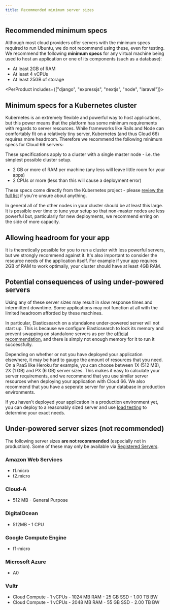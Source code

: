 ```yaml
---
title: Recommended minimum server sizes
---
```


## Recommended minimum specs

Although most cloud providers offer servers with the minimum specs required to run Ubuntu, we do not recommend using these, even for testing. We recommend the following **minimum specs** for any virtual machine being used to host an application or one of its components (such as a database):

- At least 2GB of RAM
- At least 4 vCPUs
- At least 25GB of storage

<PerProduct includes={["django", "expressjs", "nextjs", "node", "laravel"]}>

## Minimum specs for a Kubernetes cluster

Kubernetes is an extremely flexible and powerful way to host applications, but this power means that the platform has some minimum requirements with regards to server resources. While frameworks like Rails and Node can comfortably fit on a relatively tiny server, Kubernetes (and thus Cloud 66) requires more headroom. Therefore we recommend the following minimum specs for Cloud 66 servers: 

These specifications apply to a cluster with a single master node - i.e. the simplest possible cluster setup. 

- 2 GB or more of RAM per machine (any less will leave little room for your apps)
- 2 CPUs or more (less than this will cause a deployment error)

These specs come directly from the Kubernetes project - please [review the full list](https://kubernetes.io/docs/setup/production-environment/tools/kubeadm/install-kubeadm#before-you-begin) if you're unsure about anything. 

In general all of the other nodes in your cluster should be at least this large. It is possible over time to tune your setup so that non-master nodes are less powerful but, particularly for new deployments, we recommend erring on the side of more capacity.

## Allowing headroom for your app

It is theoretically possible for you to run a cluster with less powerful servers, but we strongly recommend against it. It's also important to consider the resource needs of the application itself. For example if your app requires 2GB of RAM to work optimally, your cluster should have at least 4GB RAM.

</PerProduct>

## Potential consequences of using under-powered servers

Using any of these server sizes may result in slow response times and intermittent downtime. Some applications may not function at all with the limited headroom afforded by these machines.

In particular, Elasticsearch on a standalone under-powered server will not start up. This is because we configure Elasticsearch to lock its memory and prevent swapping on standalone servers as per the [official recommendation](https://www.elastic.co/guide/en/elasticsearch/guide/current/heap-sizing/), and there is simply not enough memory for it to run it successfully.

Depending on whether or not you have deployed your application elsewhere, it may be hard to gauge the amount of resources that you need. On a PaaS like Heroku for example, you can choose between 1X (512 MB), 2X (1 GB) and PX (6 GB) server sizes. This makes it easy to calculate your server requirements, and we recommend that you use similar server resources when deploying your application with Cloud 66. We also recommend that you have a seperate server for your database in production environments.

If you haven't deployed your application in a production environment yet, you can deploy to a reasonably sized server and use [load testing](/:product/:version?/servers/load-testing) to determine your exact needs.

## Under-powered server sizes (not recommended)

The following server sizes **are not recommended** (especially not in production). Some of these may only be available via [Registered Servers](/:product/:version?/servers/registered-servers).

### Amazon Web Services

- t1.micro
- t2.micro

### Cloud-A

- 512 MB - General Purpose

### DigitalOcean

- 512MB - 1 CPU

### Google Compute Engine

- f1-micro

### Microsoft Azure

- A0

### Vultr

- Cloud Compute - 1 vCPUs - 1024 MB RAM - 25 GB SSD - 1.00 TB BW
- Cloud Compute - 1 vCPUs - 2048 MB RAM - 55 GB SSD - 2.00 TB BW

